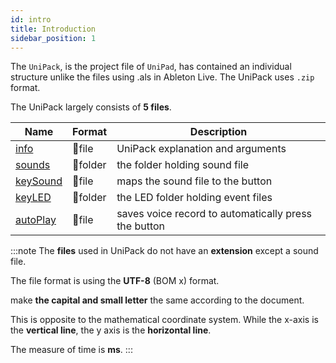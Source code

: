```yaml
---
id: intro
title: Introduction
sidebar_position: 1
---
```


The `UniPack`, is the project file of `UniPad`, has contained an individual structure unlike the files using .als in Ableton Live. The UniPack uses `.zip` format.

The UniPack largely consists of **5 files**.

| Name | Format | Description |
| ------ | --- | --- |
| [info](./info) | 📄file | UniPack explanation and arguments |
| [sounds](./sounds) | 📁folder | the folder holding sound file |
| [keySound](./keySound) | 📄file | maps the sound file to the button |
| [keyLED](./keyLED) | 📁folder | the LED folder holding event files |
| [autoPlay](./autoPlay) | 📄file | saves voice record to automatically press the button |

:::note
The **files** used in UniPack do not have an **extension** except a sound file.

The file format is using the **UTF-8** (BOM x) format.

make **the capital and small letter** the same according to the document.

This is opposite to the mathematical coordinate system. While the x-axis is the **vertical line**, the y axis is the **horizontal line**.

The measure of time is  **ms**.
:::
